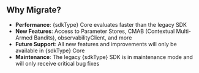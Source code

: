 ## Why Migrate?

- **Performance**: {sdkType} Core evaluates faster than the legacy SDK
- **New Features**: Access to Parameter Stores, CMAB (Contextual Multi-Armed Bandits), observabilityClient, and more
- **Future Support**: All new features and improvements will only be available in {sdkType} Core
- **Maintenance**: The legacy {sdkType} SDK is in maintenance mode and will only receive critical bug fixes
